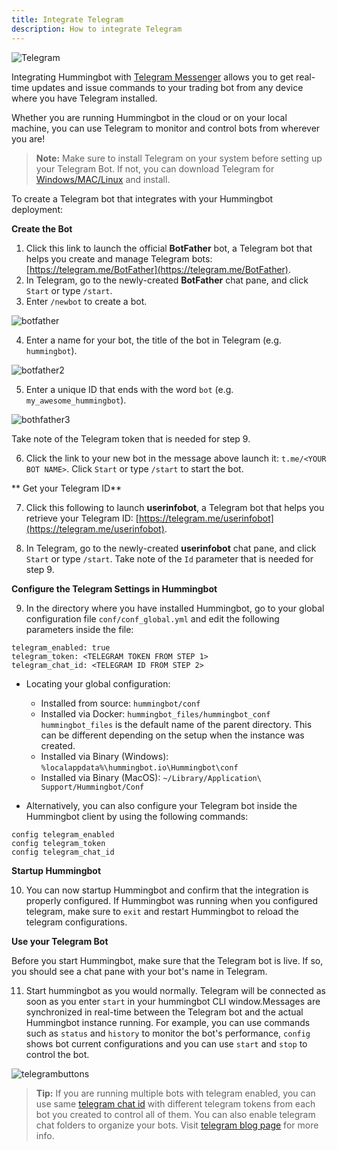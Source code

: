```yaml
---
title: Integrate Telegram
description: How to integrate Telegram
---
```


![Telegram](/img/telegram.png)

Integrating Hummingbot with [Telegram Messenger](https://telegram.org/) allows you to get real-time updates and issue commands to your trading bot from any device where you have Telegram installed.

Whether you are running Hummingbot in the cloud or on your local machine, you can use Telegram to monitor and control bots from wherever you are!

> **Note:** Make sure to install Telegram on your system before setting up your Telegram Bot. If not, you can download Telegram for [Windows/MAC/Linux](https://desktop.telegram.org/) and install.

To create a Telegram bot that integrates with your Hummingbot deployment:

**Create the Bot**

1. Click this link to launch the official **BotFather** bot, a Telegram bot that helps you create and manage Telegram bots: [https://telegram.me/BotFather](https://telegram.me/BotFather).
2. In Telegram, go to the newly-created **BotFather** chat pane, and click `Start` or type `/start`.
3. Enter `/newbot` to create a bot.

![botfather](/img/botfather-1.png)

4. Enter a name for your bot, the title of the bot in Telegram (e.g. `hummingbot`).

![botfather2](/img/botfather-2.png)

5. Enter a unique ID that ends with the word `bot` (e.g. `my_awesome_hummingbot`).

![bothfather3](/img/botfather-3.png)

Take note of the Telegram token that is needed for step 9.

6. Click the link to your new bot in the message above launch it: `t.me/<YOUR BOT NAME>`. Click `Start` or type `/start` to start the bot.

** Get your Telegram ID**

7. Click this following to launch **userinfobot**, a Telegram bot that helps you retrieve your Telegram ID: [https://telegram.me/userinfobot](https://telegram.me/userinfobot).

8. In Telegram, go to the newly-created **userinfobot** chat pane, and click `Start` or type `/start`. Take note of the `Id` parameter that is needed for step 9.

**Configure the Telegram Settings in Hummingbot**

9. In the directory where you have installed Hummingbot, go to your global configuration file `conf/conf_global.yml` and edit the following parameters inside the file:

```
telegram_enabled: true
telegram_token: <TELEGRAM TOKEN FROM STEP 1>
telegram_chat_id: <TELEGRAM ID FROM STEP 2>
```

- Locating your global configuration:<br />

  - Installed from source: `hummingbot/conf`<br />
  - Installed via Docker: `hummingbot_files/hummingbot_conf`<br />
    `hummingbot_files` is the default name of the parent directory. This can be different depending on the setup
    when the instance was created.<br />
  - Installed via Binary (Windows): `%localappdata%\hummingbot.io\Hummingbot\conf`<br />
  - Installed via Binary (MacOS): `~/Library/Application\ Support/Hummingbot/Conf`<br />

- Alternatively, you can also configure your Telegram bot inside the Hummingbot client by using the following commands:

```
config telegram_enabled
config telegram_token
config telegram_chat_id
```

**Startup Hummingbot**

10. You can now startup Hummingbot and confirm that the integration is properly configured. If Hummingbot was running when you configured telegram, make sure to `exit` and restart Hummingbot to reload the telegram configurations.

**Use your Telegram Bot**

Before you start Hummingbot, make sure that the Telegram bot is live. If so, you should see a chat pane with your bot's name in Telegram.

11. Start hummingbot as you would normally. Telegram will be connected as soon as you enter `start` in your hummingbot CLI window.Messages are synchronized in real-time between the Telegram bot and the actual Hummingbot instance running. For example, you can use commands such as `status` and `history` to monitor the bot's performance, `config` shows bot current configurations and you can use `start` and `stop` to control the bot.

![telegrambuttons](/img/telegram-buttons.png)

> **Tip:** If you are running multiple bots with telegram enabled, you can use same [telegram chat id](https://telegram.me/userinfobot) with different telegram tokens from each bot you created to control all of them. You can also enable telegram chat folders to organize your bots. Visit [telegram blog page](https://telegram.org/blog/folders) for more info.
